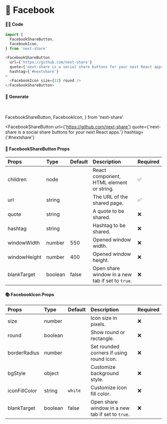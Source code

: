 # 🎀 Facebook

#### 👨‍💻 Code

```js copy
import {
  FacebookShareButton,
  FacebookIcon,
} from 'next-share'

<FacebookShareButton
  url={'https://github.com/next-share'}
  quote={'next-share is a social share buttons for your next React apps.'}
  hashtag={'#nextshare'}
>
  <FacebookIcon size={32} round />
</FacebookShareButton>
```

#### 🥰 Generate

<br />

  FacebookShareButton,
  FacebookIcon,
} from 'next-share'

<FacebookShareButton
  url={'https://github.com/next-share'}
  quote={'next-share is a social share buttons for your next React apps.'}
  hashtag={'#nextshare'}
>
  <FacebookIcon size={32} round />
</FacebookShareButton>

#### 📖 FacebookShareButton Props

| Props | Type | Default | Description | Required |
| :--- | :--- | :--- | :--- | :--- |
| children | node |  | React component, HTML element or string. | ✅ |
| url | string |  | The URL of the shared page. | ✅ |
| quote | string |  | A quote to be shared. | ❌ |
| hashtag | string |  | Hashtag to be shared. | ❌ |
| windowWidth | number | 550 | Opened window width. | ❌ |
| windowHeight | number | 400 | Opened window height. | ❌ |
| blankTarget | boolean | false | Open share window in a new tab if set to `true`. | ❌ |

#### 📚 FacebookIcon Props

| Props | Type | Default | Description | Required |
| :--- | :--- | :--- | :--- | :--- |
| size | number |  | Icon size in pixels. | ❌ |
| round | boolean |  | Show round or rectangle. | ❌ |
| borderRadius | number |  | Set rounded corners if using round icon. | ❌ |
| bgStyle | object |  | Customize background style. | ❌ |
| iconFillColor | string | <code>white</code> | Customize icon fill color. | ❌ |
| blankTarget | boolean | false | Open share window in a new tab if set to `true`. | ❌ |

